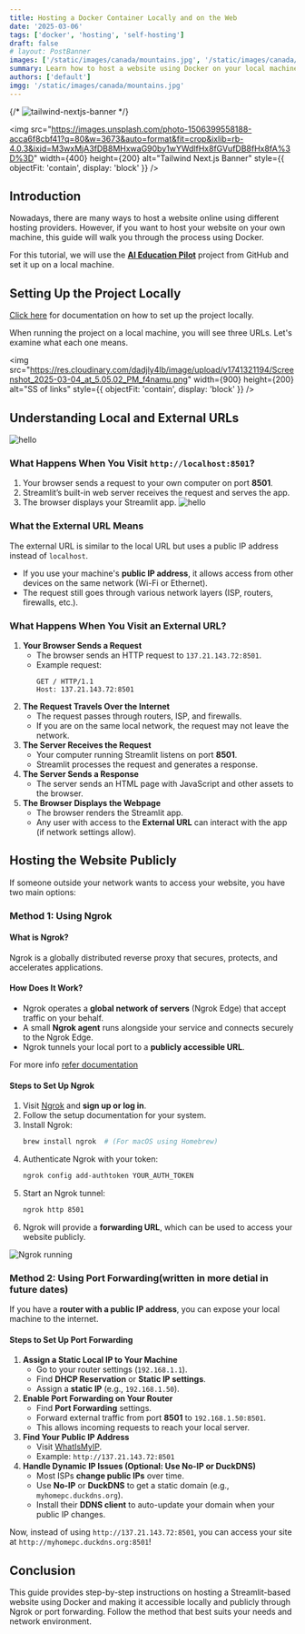 ```yaml
---
title: Hosting a Docker Container Locally and on the Web
date: '2025-03-06'
tags: ['docker', 'hosting', 'self-hosting']
draft: false
# layout: PostBanner
images: ['/static/images/canada/mountains.jpg', '/static/images/canada/toronto.jpg']
summary: Learn how to host a website using Docker on your local machine and expose it to the web using Ngrok or port forwarding.
authors: ['default']
imgg: '/static/images/canada/mountains.jpg'
---
```


{/* ![tailwind-nextjs-banner](https://asset.cloudinary.com/dadjly4lb/b4dd3ad846958c29209133173ab47a94) */}

<img
  src="https://images.unsplash.com/photo-1506399558188-acca6f8cbf41?q=80&w=3673&auto=format&fit=crop&ixlib=rb-4.0.3&ixid=M3wxMjA3fDB8MHxwaG90by1wYWdlfHx8fGVufDB8fHx8fA%3D%3D"
  width={400}
  height={200}
  alt="Tailwind Next.js Banner"
  style={{ objectFit: 'contain', display: 'block' }}
/>

## Introduction

Nowadays, there are many ways to host a website online using different hosting providers. However, if you want to host your website on your own machine, this guide will walk you through the process using Docker.

For this tutorial, we will use the [**AI Education Pilot**](https://github.com/SUNY-Brockport-ACM-Student-Chapter/AI-Education-Pilot) project from GitHub and set it up on a local machine.

## Setting Up the Project Locally

[Click here](https://github.com/SUNY-Brockport-ACM-Student-Chapter/AI-Education-Pilot) for documentation on how to set up the project locally.

When running the project on a local machine, you will see three URLs. Let's examine what each one means.

<img
  src="https://res.cloudinary.com/dadjly4lb/image/upload/v1741321194/Screenshot_2025-03-04_at_5.05.02_PM_f4namu.png"
  width={900}
  height={200}
  alt="SS of links"
  style={{ objectFit: 'contain', display: 'block' }}
/>

## Understanding Local and External URLs

![hello](https://res.cloudinary.com/dadjly4lb/image/upload/v1741321653/Untitled-2024-10-29-2038_ribuiu.png)

### What Happens When You Visit `http://localhost:8501`?

1. Your browser sends a request to your own computer on port **8501**.
2. Streamlit’s built-in web server receives the request and serves the app.
3. The browser displays your Streamlit app.
   ![hello](https://res.cloudinary.com/dadjly4lb/image/upload/v1741321653/Screenshot_2025-03-04_at_5.26.42_PM_thkz75.png)

### What the External URL Means

The external URL is similar to the local URL but uses a public IP address instead of `localhost`.

- If you use your machine's **public IP address**, it allows access from other devices on the same network (Wi-Fi or Ethernet).
- The request still goes through various network layers (ISP, routers, firewalls, etc.).

### What Happens When You Visit an External URL?

1. **Your Browser Sends a Request**
   - The browser sends an HTTP request to `137.21.143.72:8501`.
   - Example request:
     ```
     GET / HTTP/1.1
     Host: 137.21.143.72:8501
     ```
2. **The Request Travels Over the Internet**
   - The request passes through routers, ISP, and firewalls.
   - If you are on the same local network, the request may not leave the network.
3. **The Server Receives the Request**
   - Your computer running Streamlit listens on port **8501**.
   - Streamlit processes the request and generates a response.
4. **The Server Sends a Response**
   - The server sends an HTML page with JavaScript and other assets to the browser.
5. **The Browser Displays the Webpage**
   - The browser renders the Streamlit app.
   - Any user with access to the **External URL** can interact with the app (if network settings allow).

## Hosting the Website Publicly

If someone outside your network wants to access your website, you have two main options:

### Method 1: Using Ngrok

#### What is Ngrok?

Ngrok is a globally distributed reverse proxy that secures, protects, and accelerates applications.

#### How Does It Work?

- Ngrok operates a **global network of servers** (Ngrok Edge) that accept traffic on your behalf.
- A small **Ngrok agent** runs alongside your service and connects securely to the Ngrok Edge.
- Ngrok tunnels your local port to a **publicly accessible URL**.

For more info [refer documentation](https://ngrok.com/docs/)

#### Steps to Set Up Ngrok

1. Visit [Ngrok](https://ngrok.com/) and **sign up or log in**.
2. Follow the setup documentation for your system.
3. Install Ngrok:
   ```sh
   brew install ngrok  # (For macOS using Homebrew)
   ```
4. Authenticate Ngrok with your token:
   ```sh
   ngrok config add-authtoken YOUR_AUTH_TOKEN
   ```
5. Start an Ngrok tunnel:
   ```sh
   ngrok http 8501
   ```
6. Ngrok will provide a **forwarding URL**, which can be used to access your website publicly.

![Ngrok running](https://res.cloudinary.com/dadjly4lb/image/upload/v1741321952/Screenshot_2025-03-05_at_4.33.51_PM_tfhpka.png)

### Method 2: Using Port Forwarding(written in more detial in future dates)

If you have a **router with a public IP address**, you can expose your local machine to the internet.

#### Steps to Set Up Port Forwarding

1. **Assign a Static Local IP to Your Machine**
   - Go to your router settings (`192.168.1.1`).
   - Find **DHCP Reservation** or **Static IP settings**.
   - Assign a **static IP** (e.g., `192.168.1.50`).
2. **Enable Port Forwarding on Your Router**
   - Find **Port Forwarding** settings.
   - Forward external traffic from port **8501** to `192.168.1.50:8501`.
   - This allows incoming requests to reach your local server.
3. **Find Your Public IP Address**
   - Visit [WhatIsMyIP](https://www.whatismyip.com/).
   - Example: `http://137.21.143.72:8501`
4. **Handle Dynamic IP Issues (Optional: Use No-IP or DuckDNS)**
   - Most ISPs **change public IPs** over time.
   - Use **No-IP** or **DuckDNS** to get a static domain (e.g., `myhomepc.duckdns.org`).
   - Install their **DDNS client** to auto-update your domain when your public IP changes.

Now, instead of using `http://137.21.143.72:8501`, you can access your site at `http://myhomepc.duckdns.org:8501`!

## Conclusion

This guide provides step-by-step instructions on hosting a Streamlit-based website using Docker and making it accessible locally and publicly through Ngrok or port forwarding. Follow the method that best suits your needs and network environment.
